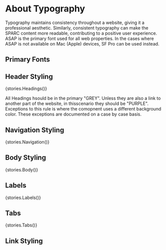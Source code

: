 
<Meta title="Components/Typography" />

# About Typography

Typography maintains consistency throughout a website, giving it a professional aesthetic. Similarly, consistent typography can make the SPARC content more readable, contributing to a positive user experience. ASAP is the primary font used for all web properties. In the cases where ASAP is not available on Mac (Apple) devices, SF Pro can be used instead.

## Primary Fonts

<!-- ![alt](@/assets/img/typography-primary-fonts.png) -->

## Header Styling

<Story name='Headings' height='60px'>{stories.Headings()}</Story>

All Headings hsould be in the primary "GREY". Unless they are also a link to another part of the website, in thisscenario they should be "PURPLE". Exceptions to this rule is where the comopnent uses a different background color. These exceptions are documented on a case by case basis.

## Navigation Styling

<Story name='Navigation' height='60px'>{stories.Navigation()}</Story>

## Body Styling

<Story name='Body' height='60px'>{stories.Body()}</Story>

## Labels

<Story name='Labels' height='60px'>{stories.Labels()}</Story>

## Tabs

<Story name='Tabs' height='60px'>{stories.Tabs()}</Story>

## Link Styling

